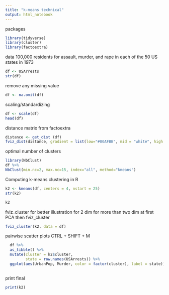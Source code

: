 ```yaml
---
title: "k-means technical"
output: html_notebook
---
```


packages
```r
library(tidyverse)
library(cluster)
library(factoextra)
```

data
 100,000 residents for assault, murder, and rape in each of the 50 US states in 1973
```r
df <- USArrests
str(df)
```

remove any missing value
```r
df <- na.omit(df)
```

scaling/standardizing
```r
df <- scale(df)
head(df)
```

distance matrix from factoextra 
```r
distance <- get_dist (df)
fviz_dist(distance, gradient = list(low="#00AFBB", mid = "white", high = "#FC4E07"))
```

optimal number of clusters 
```r
library(NbClust)
df %>% 
NbClust(min.nc=2, max.nc=15, index="all", method="kmeans")
```





Computing k-means clustering in R
```r
k2 <- kmeans(df, centers = 4, nstart = 25)
str(k2)
```

```r
k2
```

fviz_cluster for better illustration for 2 dim 
for more than two dim at first PCA then fviz_cluster
```r
fviz_cluster(k2, data = df)
```

pairwise scatter plots
CTRL + SHIFT + M
```r
  df %>% 
  as_tibble() %>%
  mutate(cluster = k2$cluster,
         state = row.names(USArrests)) %>%
  ggplot(aes(UrbanPop, Murder, color = factor(cluster), label = state)) + geom_text()
  
```


print final
```r
print(k2)
```

